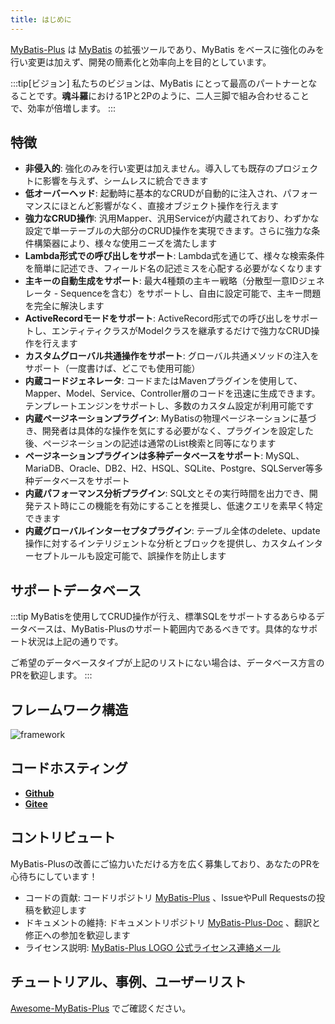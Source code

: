 ```yaml
---
title: はじめに
---
```



[MyBatis-Plus](https://github.com/baomidou/mybatis-plus) は [MyBatis](https://www.mybatis.org/mybatis-3/) の拡張ツールであり、MyBatis をベースに強化のみを行い変更は加えず、開発の簡素化と効率向上を目的としています。

:::tip[ビジョン]
私たちのビジョンは、MyBatis にとって最高のパートナーとなることです。**魂斗羅**における1Pと2Pのように、二人三脚で組み合わせることで、効率が倍増します。
:::

<Partner />

## 特徴

- **非侵入的**: 強化のみを行い変更は加えません。導入しても既存のプロジェクトに影響を与えず、シームレスに統合できます
- **低オーバーヘッド**: 起動時に基本的なCRUDが自動的に注入され、パフォーマンスにほとんど影響がなく、直接オブジェクト操作を行えます
- **強力なCRUD操作**: 汎用Mapper、汎用Serviceが内蔵されており、わずかな設定で単一テーブルの大部分のCRUD操作を実現できます。さらに強力な条件構築器により、様々な使用ニーズを満たします
- **Lambda形式での呼び出しをサポート**: Lambda式を通じて、様々な検索条件を簡単に記述でき、フィールド名の記述ミスを心配する必要がなくなります
- **主キーの自動生成をサポート**: 最大4種類の主キー戦略（分散型一意IDジェネレータ - Sequenceを含む）をサポートし、自由に設定可能で、主キー問題を完全に解決します
- **ActiveRecordモードをサポート**: ActiveRecord形式での呼び出しをサポートし、エンティティクラスがModelクラスを継承するだけで強力なCRUD操作を行えます
- **カスタムグローバル共通操作をサポート**: グローバル共通メソッドの注入をサポート（一度書けば、どこでも使用可能）
- **内蔵コードジェネレータ**: コードまたはMavenプラグインを使用して、Mapper、Model、Service、Controller層のコードを迅速に生成できます。テンプレートエンジンをサポートし、多数のカスタム設定が利用可能です
- **内蔵ページネーションプラグイン**: MyBatisの物理ページネーションに基づき、開発者は具体的な操作を気にする必要がなく、プラグインを設定した後、ページネーションの記述は通常のList検索と同等になります
- **ページネーションプラグインは多种データベースをサポート**: MySQL、MariaDB、Oracle、DB2、H2、HSQL、SQLite、Postgre、SQLServer等多种データベースをサポート
- **内蔵パフォーマンス分析プラグイン**: SQL文とその実行時間を出力でき、開発テスト時にこの機能を有効にすることを推奨し、低速クエリを素早く特定できます
- **内蔵グローバルインターセプタプラグイン**: テーブル全体のdelete、update操作に対するインテリジェントな分析とブロックを提供し、カスタムインターセプトルールも設定可能で、誤操作を防止します

## サポートデータベース

<SupportDb />

:::tip
MyBatisを使用してCRUD操作が行え、標準SQLをサポートするあらゆるデータベースは、MyBatis-Plusのサポート範囲内であるべきです。具体的なサポート状況は上記の通りです。

ご希望のデータベースタイプが上記のリストにない場合は、データベース方言のPRを歓迎します。
:::

## フレームワーク構造

![framework](/images/content/mybatis-plus-framework.jpg)

## コードホスティング

- **[Github](https://github.com/baomidou/mybatis-plus)**
- **[Gitee](https://gitee.com/baomidou/mybatis-plus)**

## コントリビュート

MyBatis-Plusの改善にご協力いただける方を広く募集しており、あなたのPRを心待ちにしています！

- コードの貢献: コードリポジトリ [MyBatis-Plus](https://github.com/baomidou/mybatis-plus) 、IssueやPull Requestsの投稿を歓迎します
- ドキュメントの維持: ドキュメントリポジトリ [MyBatis-Plus-Doc](https://github.com/baomidou/mybatis-plus-doc) 、翻訳と修正への参加を歓迎します
- ライセンス説明: [MyBatis-Plus LOGO 公式ライセンス連絡メール](/document/logo-request.html)

## チュートリアル、事例、ユーザーリスト

[Awesome-MyBatis-Plus](https://github.com/baomidou/awesome-mybatis-plus) でご確認ください。
